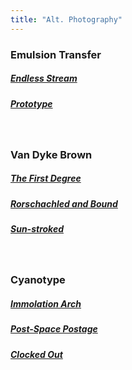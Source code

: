 ```yaml
---
title: "Alt. Photography"
---
```


### Emulsion Transfer

##### [**Endless Stream**](print-endless-stream.html)

##### [**Prototype**](print-prototype.html)

<br>

### Van Dyke Brown

##### [**The First Degree**](print-the-first-degree.html)

##### [**Rorschachled and Bound**](print-rorschachled-and-bound.html)

##### [**Sun-stroked**](print-sun-stroked.html)

<br>

### Cyanotype

##### [**Immolation Arch**](print-immolation-arch.html)

##### [**Post-Space Postage**](print-post-space-postage.html)

##### [**Clocked Out**](print-clocked-out.html)

<br>
